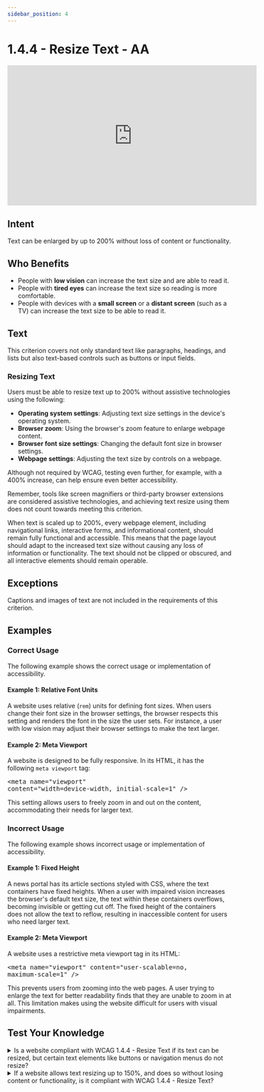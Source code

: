---
sidebar_position: 4
---

# 1.4.4 - Resize Text - AA

<iframe width="560" height="315" src="https://www.youtube.com/embed/soJnRio3HJ8" title="1.4.4 - Resize Text - WCAG Documents" frameBorder="0" allow="accelerometer; autoplay; clipboard-write; encrypted-media; gyroscope; picture-in-picture" allowFullScreen></iframe>

## Intent

Text can be enlarged by up to 200% without loss of content or functionality.

## Who Benefits

- People with **low vision** can increase the text size and are able to read it.
- People with **tired eyes** can increase the text size so reading is more comfortable.
- People with devices with a **small screen** or a **distant screen** (such as a TV) can increase the text size to be able to read it.

## Text

This criterion covers not only standard text like paragraphs, headings, and lists but also text-based controls such as buttons or input fields.

### Resizing Text

Users must be able to resize text up to 200% without assistive technologies using the following:

- **Operating system settings**: Adjusting text size settings in the device's operating system.
- **Browser zoom**: Using the browser's zoom feature to enlarge webpage content.
- **Browser font size settings**: Changing the default font size in browser settings.
- **Webpage settings**: Adjusting the text size by controls on a webpage.

Although not required by WCAG, testing even further, for example, with a 400% increase, can help ensure even better accessibility.

Remember, tools like screen magnifiers or third-party browser extensions are considered assistive technologies, and achieving text resize using them does not count towards meeting this criterion.

When text is scaled up to 200%, every webpage element, including navigational links, interactive forms, and informational content, should remain fully functional and accessible. This means that the page layout should adapt to the increased text size without causing any loss of information or functionality. The text should not be clipped or obscured, and all interactive elements should remain operable.

## Exceptions

Captions and images of text are not included in the requirements of this criterion.

## Examples

### Correct Usage

The following example shows the correct usage or implementation of accessibility.

#### Example 1: Relative Font Units

A website uses relative (`rem`) units for defining font sizes. When users change their font size in the browser settings, the browser respects this setting and renders the font in the size the user sets. For instance, a user with low vision may adjust their browser settings to make the text larger.

#### Example 2: Meta Viewport

A website is designed to be fully responsive. In its HTML, it has the following <code>meta viewport</code> tag: <pre>&lt;meta name=&quot;viewport&quot; content=&quot;width=device-width, initial-scale=1&quot; /&gt;</pre>

This setting allows users to freely zoom in and out on the content, accommodating their needs for larger text.

### Incorrect Usage

The following example shows incorrect usage or implementation of accessibility.

#### Example 1: Fixed Height

A news portal has its article sections styled with CSS, where the text containers have fixed heights. When a user with impaired vision increases the browser's default text size, the text within these containers overflows, becoming invisible or getting cut off. The fixed height of the containers does not allow the text to reflow, resulting in inaccessible content for users who need larger text.

#### Example 2: Meta Viewport

A website uses a restrictive meta viewport tag in its HTML: <pre>&lt;meta name=&quot;viewport&quot; content=&quot;user-scalable=no, maximum-scale=1&quot; /&gt;</pre>

This prevents users from zooming into the web pages. A user trying to enlarge the text for better readability finds that they are unable to zoom in at all. This limitation makes using the website difficult for users with visual impairments.

## Test Your Knowledge

<details>
  <summary>
    <span>Is a website compliant with WCAG 1.4.4 - Resize Text if its text can be resized, but certain text elements like buttons or navigation menus do not resize?</span>
  </summary>
  No, it is not compliant. WCAG 1.4.4 - Resize Text requires all text elements, including buttons and navigation menus, to be resizable. If certain elements do not resize, it can impact the usability of the website for users with visual impairments.
</details>

<details>
  <summary>
    <span>If a website allows text resizing up to 150%, and does so without losing content or functionality, is it compliant with WCAG 1.4.4 - Resize Text?</span>
  </summary>
  No, it is not compliant. WCAG 1.4.4 - Resize Text requires that text must be resizable up to 200% without loss of content or functionality.
</details>
